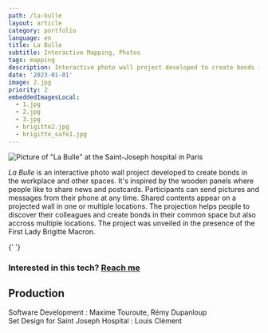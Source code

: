 ```yaml
---
path: /la-bulle
layout: article
category: portfolio
language: en
title: La Bulle
subtitle: Interactive Mapping, Photos
tags: mapping
description: Interactive photo wall project developed to create bonds in the workplace and other spaces
date: '2023-01-01'
image: 2.jpg
priority: 2
embeddedImagesLocal:
  - 1.jpg
  - 2.jpg
  - 3.jpg
  - brigitte2.jpg
  - brigitte_safe1.jpg
---
```



  
![Picture of "La Bulle" at the Saint-Joseph hospital in Paris](2.jpg)

_La Bulle_ is an interactive photo wall project developed to create bonds in the workplace and other spaces. It's inspired by the wooden panels where people like to share news and postcards.
Participants can send pictures and messages from their phone at any time. Shared contents appear on a projected wall in one or multiple locations. The projection helps people to discover their colleagues and create bonds in their common space but also accross multiple locations. The project was unveiled in the presence of the First Lady Brigitte Macron.




<ImageGrid props={props.data.mdx.frontmatter.embeddedImagesLocal} />{' '}
  

### Interested in this tech? [Reach me](mailto:maxime.touroute@gmail.com)


  
## Production

Software Development :  Maxime Touroute, Rémy Dupanloup  
Set Design for Saint Joseph Hospital : Louis Clément
